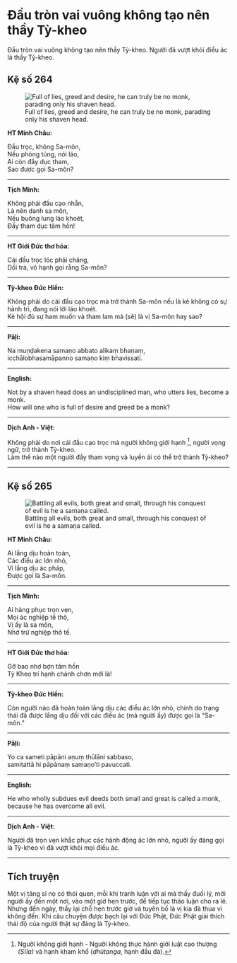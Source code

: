 # Ðầu tròn vai vuông không tạo nên thầy Tỳ-kheo {- #dau-tron-vai-vuong-khong-tao-nen-thay-ty-kheo}

Ðầu tròn vai vuông không tạo nên thầy Tỳ-kheo. Người đã vượt khỏi điều ác là thầy Tỳ-kheo.

## Kệ số 264 {- #ke-so-264}

![Full of lies, greed and desire, he can truly be no monk, parading only his shaven head.](images/kinh-phap-cu-ke-so-264-dhammapada-verse-264.jpg){fig-align="center" .lightbox}

**HT Minh Châu:**

Ðầu trọc, không Sa-môn,  
Nếu phóng túng, nói láo,  
Ai còn đầy dục tham,  
Sao được gọi Sa-môn?  

<hr class="divider">

**Tịch Minh:**

Không phải đầu cạo nhẵn,  
Là nên danh sa môn,  
Nếu buông lung láo khoét,  
Ðầy tham dục tâm hồn!  

<hr class="divider">

**HT Giới Đức thơ hóa:**

Cái đầu trọc lóc phải chăng,  
Dối trá, vô hạnh gọi rằng Sa-môn?  

<hr class="divider">

**Tỳ-kheo Đức Hiền:**

Không phải do cái đầu cạo trọc mà trở thành Sa-môn nếu là kẻ không có sự hành trì, đang nói lời láo khoét.  
Kẻ hội đủ sự ham muốn và tham lam mà (sẽ) là vị Sa-môn hay sao?  

<hr class="divider">

**Pāḷi:**

Na muṇḍakena samaṇo abbato alikaṃ bhaṇaṃ,  
icchālobhasamāpanno samaṇo kiṃ bhavissati.  

<hr class="divider">

**English:**

Not by a shaven head does an undisciplined man, who utters lies, become a monk.  
How will one who is full of desire and greed be a monk?   

<hr class="divider">

**Dịch Anh - Việt:**

Không phải do nơi cái đầu cạo trọc mà người không giới hạnh [^1], người vọng ngữ, trở thành Tỳ-kheo.  
Làm thế nào một người đầy tham vọng và luyến ái có thể trở thành Tỳ-kheo?  

<hr class="divider">

## Kệ số 265 {- #ke-so-265}

![Battling all evils, both great and small, through his conquest of evil is he a samaṇa called.](images/kinh-phap-cu-ke-so-265-dhammapada-verse-265.jpg){fig-align="center" .lightbox}

**HT Minh Châu:**

Ai lắng dịu hoàn toàn,  
Các điều ác lớn nhỏ,  
Vì lắng dịu ác pháp,  
Ðược gọi là Sa-môn.  

<hr class="divider">

**Tịch Minh:**

Ai hàng phục trọn vẹn,  
Mọi ác nghiệp tế thô,  
Vị ấy là sa môn,  
Nhờ trừ nghiệp thô tế.  

<hr class="divider">

**HT Giới Đức thơ hóa:**

Gỡ bao nhơ bợn tâm hồn  
Tỷ Kheo trí hạnh chánh chơn mới là!  

<hr class="divider">

**Tỳ-kheo Đức Hiền:**

Còn người nào đã hoàn toàn lắng dịu các điều ác lớn nhỏ, chính do trạng thái đã được lắng dịu đối với các điều ác (mà người ấy) được gọi là “Sa-môn.”  

<hr class="divider">

**Pāḷi:**

Yo ca sameti pāpāni aṇuṃ thūlāni sabbaso,  
samitattā hi pāpānaṃ samaṇo’ti pavuccati.  

<hr class="divider">

**English:**

He who wholly subdues evil deeds both small and great is called a monk, because he has overcome all evil.  

<hr class="divider">

**Dịch Anh - Việt:**

Người đã trọn vẹn khắc phục các hành động ác lớn nhỏ, người ấy đáng gọi là Tỳ-kheo vì đã vượt khỏi mọi điều ác.  

<hr class="divider">

## Tích truyện {- #tich-truyen}

Một vị tăng sĩ nọ có thói quen, mỗi khi tranh luận với ai mà thấy đuối lý, mời người ấy đến một nơi, vào một giờ hẹn trước, để tiếp tục thảo luận cho ra lẽ. Nhưng đến ngày, thầy lại chỗ hẹn trước giờ và tuyên bố là vị kia đã thua vì không đến. Khi câu chuyện được bạch lại với Ðức Phật, Ðức Phật giải thích thái độ của người thật sự đáng là Tỳ-kheo.

[^1]: Người không giới hạnh - Người không thực hành giới luật cao thượng *(Sīla)* và hạnh kham khổ (*dhūtanga*, hạnh đầu đà).
